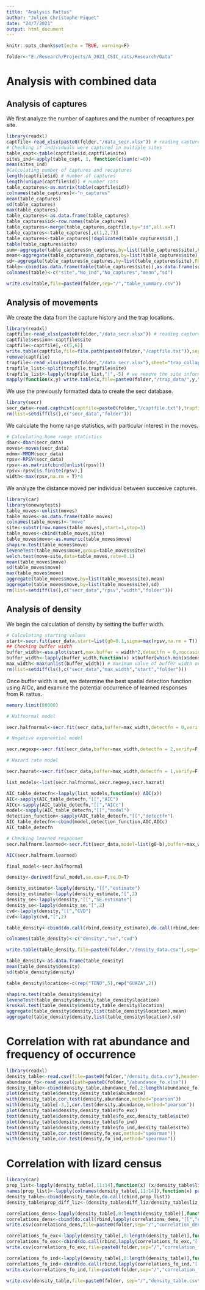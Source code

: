```yaml
---
title: "Analysis Rattus"
author: "Julien Christophe Piquet"
date: "24/7/2021"
output: html_document
---
```


```r
knitr::opts_chunk$set(echo = TRUE, warning=F)
```

```r
folder<-"E:/Research/Projects/A_2021_CSIC_rats/Research/Data"
```

# **Analysis with combined data**

## **Analysis of captures**

We first analyze the number of captures and the number of recaptures per site.

```r
library(readxl)
captfile<-read_xlsx(paste0(folder,"/data_secr.xlsx")) # reading capture data
# Checking if individuals were captured in multiple sites
table_capt<-table(captfile$id,captfile$site)
sites_ind<-apply(table_capt, 1, function(c)sum(c!=0))
mean(sites_ind)
#Calculating number of captures and recaptures
length(captfile$id) # number of captures
length(unique(captfile$id)) # number rats
table_captures<-as.matrix(table(captfile$id))
colnames(table_captures)<-"n_captures"
mean(table_captures)
sd(table_captures)
max(table_captures)
table_captures<-as.data.frame(table_captures)
table_captures$id<-row.names(table_captures)
table_captures<-merge(table_captures,captfile,by="id",all.x=T)
table_captures<-table_captures[,c(1,2,7)]
table_captures<-table_captures[!duplicated(table_captures$id),]
table(table_captures$site)
sum<-aggregate(table_captures$n_captures,by=list(table_captures$site),FUN=sum)
mean<-aggregate(table_captures$n_captures,by=list(table_captures$site),FUN=mean)
sd<-aggregate(table_captures$n_captures,by=list(table_captures$site),FUN=sd)
table<-cbind(as.data.frame(table(table_captures$site)),as.data.frame(sum)[,2],as.data.frame(mean)[,2],as.data.frame(sd)[,2])
colnames(table)<-c("site","No_ind","No_captures","mean","sd")

write.csv(table,file=paste0(folder,sep="/","table_summary.csv"))
```

## **Analysis of movements**

We create the data from the capture history and the trap locations.

```r
library(readxl)
captfile<-read_xlsx(paste0(folder,"/data_secr.xlsx")) # reading capture data
captfile$session<-captfile$site
captfile<-captfile[,-c(5,6)]
write.table(captfile,file=file.path(paste0(folder,"/captfile.txt")),sep="\t",quote=F,row.names = F)
remove(captfile)
trapfile<-read_xlsx(paste0(folder,"/data_secr.xlsx"),sheet="trap_collapsed")
trapfile_list<-split(trapfile,trapfile$site)
trapfile_list<-lapply(trapfile_list,"[",-5) # we remove the site information
mapply(function(x,y) write.table(x,file=paste0(folder,"/trap_data/",y,".txt",sep=""),row.names = F,quote=F,sep="\t"),x=trapfile_list,y=names(trapfile_list))
```

We use the previously formatted data to create the secr database.

```r
library(secr)
secr_data<-read.capthist(captfile=paste0(folder,"/captfile.txt"),trapfile=list.files(paste0(folder,"/trap_data"),pattern=".txt",full.names = T),detector="single",fmt=c("trapID"),noncapt="NONE",noccasions = 9,verify=T,skip=1,binary.usage=F) # creating capthist data
rm(list=setdiff(ls(),c("secr_data","folder")))
```

We calculate the home range statistics, with particular interest in the moves.

```r
# Calculating home range statistics
dbar<-dbar(secr_data)
moves<-moves(secr_data)
mdmm<-MMDM(secr_data)
rpsv<-RPSV(secr_data)
rpsv<-as.matrix(cbind(unlist(rpsv)))
rpsv<-rpsv[is.finite(rpsv),]
width<-max(rpsv,na.rm = T)*4
```

We analyze the distance moved per individual between succesive captures.

```r
library(car)
library(onewaytests)
table_moves<-unlist(moves)
table_moves<-as.data.frame(table_moves)
colnames(table_moves)<-"move"
site<-substr(row.names(table_moves),start=1,stop=3)
table_moves<-cbind(table_moves,site)
table_moves$move<-as.numeric(table_moves$move)
shapiro.test(table_moves$move)
leveneTest(table_moves$move,group=table_moves$site)
welch.test(move~site,data=table_moves,rate=0.1)
mean(table_moves$move)
sd(table_moves$move)
max(table_moves$move)
aggregate(table_moves$move,by=list(table_moves$site),mean)
aggregate(table_moves$move,by=list(table_moves$site),sd)
rm(list=setdiff(ls(),c("secr_data","rpsv","width","folder")))
```

## **Analysis of density**

We begin the calculation of density by setting the buffer width.

```r
# Calculating starting values
start<-secr.fit(secr_data,start=list(g0=0.1,sigma=max(rpsv,na.rm = T)),buffer=width,verify=F,detectfn = 0,biasLimit=0.01,method="Nelder-Mead",CL=T,trace=F)
## Checking buffer width
buffer_width<-esa.plot(start,max.buffer = width*2,detectfn = 0,noccasions = 3,session = c(names(secr_data))) # fitting density against buffer width
buffer_width<-lapply(buffer_width,function(x) x$buffer[which.min(x$density)]) # finding for each site-session combination the buffer width were density stabilizes
max_width<-max(unlist(buffer_width)) # maximum value of buffer width over all site-session combinations for which density stabilizes
rm(list=setdiff(ls(),c("secr_data","max_width","start","folder")))
```
Once buffer width is set, we determine the best spatial detection function using AICc, and examine the potential occurrence of learned responses from R. rattus.

```r
memory.limit(80000)

# Halfnormal model

secr.halfnormal<-secr.fit(secr_data,buffer=max_width,detectfn = 0,verify=F,start=start,method="Nelder-Mead",trace=F,CL=T)

# Negative exponential model

secr.negexp<-secr.fit(secr_data,buffer=max_width,detectfn = 2,verify=F,start=start,method="Nelder-Mead",trace=F,CL=T)

# Hazard rate model

secr.hazrat<-secr.fit(secr_data,buffer=max_width,detectfn = 1,verify=F,start=start,method="Nelder-Mead",trace=F,CL=T)

list_models<-list(secr.halfnormal,secr.negexp,secr.hazrat)

AIC_table_detecfn<-lapply(list_models,function(x) AIC(x))
AIC<-sapply(AIC_table_detecfn,"[[","AIC")
AICc<-sapply(AIC_table_detecfn,"[[","AICc")
model<-sapply(AIC_table_detecfn,"[[","model")
detection_function<-sapply(AIC_table_detecfn,"[[","detectfn")
AIC_table_detecfn<-cbind(model,detection_function,AIC,AICc)
AIC_table_detecfn

# Checking learned responses
secr.halfnorm.learned<-secr.fit(secr_data,model=list(g0~b),buffer=max_width,detectfn = 0,verify=F,start=start,method="Nelder-Mead",trace=F,CL=T)

AIC(secr.halfnorm.learned)

final_model<-secr.halfnormal

density<-derived(final_model,se.esa=F,se.D=T)

density_estimate<-lapply(density,"[[","estimate")
density_estimate<-lapply(density_estimate,"[",2)
density_se<-lapply(density,"[[","SE.estimate")
density_se<-lapply(density_se,"[",2)
cvd<-lapply(density,"[[","CVD")
cvd<-lapply(cvd,"[",2)

table_density<-cbind(do.call(rbind,density_estimate),do.call(rbind,density_se),do.call(rbind,cvd))

colnames(table_density)<-c("density","se","cvd")

write.table(table_density,file=paste0(folder,"/density_data.csv"),sep=",",row.names = T,col.names = T)

table_density<-as.data.frame(table_density)
mean(table_density$density)
sd(table_density$density)

table_density$location<-c(rep("TENO",5),rep("GUAZA",2))

shapiro.test(table_density$density)
leveneTest(table_density$density,table_density$location)
kruskal.test(table_density$density,table_density$location)
aggregate(table_density$density,list(table_density$location),mean)
aggregate(table_density$density,list(table_density$location),sd)
```

# **Correlation with rat abundance and frequency of occurrence**

```r
library(readxl)
density_table<-read.csv(file=paste0(folder,"/density_data.csv"),header=TRUE,sep=";")
abundance_fo<-read_excel(path=paste0(folder,"/abundance_fo.xlsx"))
density_table<-cbind(density_table,abundance_fo[,2:length(abundance_fo)])
plot(density_table$density,density_table$abundance)
with(density_table,cor.test(density,abundance,method="pearson"))
with(density_table[-3,],cor.test(density,abundance,method="pearson"))
plot(density_table$density,density_table$fo_exc)
text(density_table$density,density_table$fo_exc,density_table$site)
plot(density_table$density,density_table$fo_ind)
text(density_table$density,density_table$fo_ind,density_table$site)
with(density_table,cor.test(density,fo_exc,method="spearman"))
with(density_table,cor.test(density,fo_ind,method="spearman"))
```

# **Correlation with lizard census**

```r
library(car)
prop_list<-lapply(density_table[,11:14],function(x) (x/density_table$liz_num)*100)
names(prop_list)<-lapply(colnames(density_table[,11:14]),function(x) paste0("prop",sep="_",x))
density_table<-cbind(density_table,do.call(cbind,prop_list))
density_table$prop_diff_liz<-(density_table$diff_liz/density_table$liz_past)*100

correlations_dens<-lapply(density_table[,8:length(density_table)],function(x) with(density_table,cor.test(density,x,method="spearman")))
correlations_dens<-cbind(do.call(rbind,lapply(correlations_dens,"[[","estimate")),do.call(rbind,lapply(correlations_dens,"[[","p.value")))
write.csv(correlations_dens,file=paste0(folder,sep="/","correlation_dens.csv"))

correlations_fo_exc<-lapply(density_table[,8:length(density_table)],function(x) with(density_table,cor.test(fo_exc,x,method="spearman")))
correlations_fo_exc<-cbind(do.call(rbind,lapply(correlations_fo_exc,"[[","estimate")),do.call(rbind,lapply(correlations_fo_exc,"[[","p.value")))
write.csv(correlations_fo_exc,file=paste0(folder,sep="/","correlation_fo_exc.csv"))

correlations_fo_ind<-lapply(density_table[,8:length(density_table)],function(x) with(density_table,cor.test(fo_ind,x,method="spearman")))
correlations_fo_ind<-cbind(do.call(rbind,lapply(correlations_fo_ind,"[[","estimate")),do.call(rbind,lapply(correlations_fo_ind,"[[","p.value")))
write.csv(correlations_fo_ind,file=paste0(folder,sep="/","correlation_fo_ind.csv"))

write.csv(density_table,file=paste0(folder, sep="/","density_table.csv",col.names=T))
```

